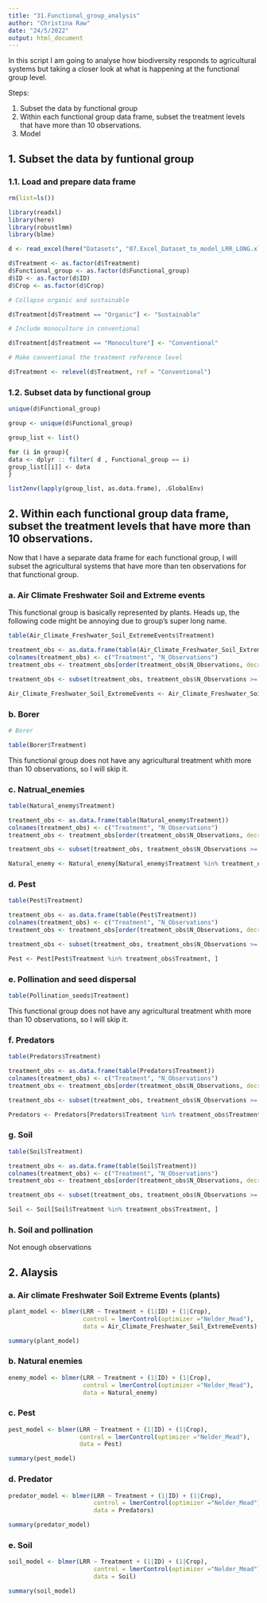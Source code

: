 ```yaml
---
title: "31.Functional_group_analysis"
author: "Christina Raw"
date: "24/5/2022"
output: html_document
---
```


In this script I am going to analyse how biodiversity responds to agricultural systems but taking a closer look at what is happening at the functional group level. 

Steps:

1. Subset the data by functional group
2. Within each functional group data frame, subset the treatment levels that have more than 10 observations.
3. Model

## 1. Subset the data by funtional group

### 1.1. Load and prepare data frame

```r

rm(list=ls())

library(readxl)
library(here)
library(robustlmm)
library(blme)

d <- read_excel(here("Datasets", "07.Excel_Dataset_to_model_LRR_LONG.xlsx"))

d$Treatment <- as.factor(d$Treatment)
d$Functional_group <- as.factor(d$Functional_group)
d$ID <- as.factor(d$ID)
d$Crop <- as.factor(d$Crop)

# Collapse organic and sustainable

d$Treatment[d$Treatment == "Organic"] <- "Sustainable"

# Include monoculture in conventional 

d$Treatment[d$Treatment == "Monoculture"] <- "Conventional"

# Make conventional the treatment reference level

d$Treatment <- relevel(d$Treatment, ref = "Conventional")

```

### 1.2. Subset data by functional group

```r

unique(d$Functional_group)

group <- unique(d$Functional_group)

group_list <- list() 

for (i in group){
data <- dplyr :: filter( d , Functional_group == i)
group_list[[i]] <- data
}

list2env(lapply(group_list, as.data.frame), .GlobalEnv)

```

## 2. Within each functional group data frame, subset the treatment levels that have more than 10 observations.

Now that I have a separate data frame for each functional group, I will subset the agricultural systems that have more than ten observations for that functional group. 

### a. Air Climate Freshwater Soil and Extreme events

This functional group is basically represented by plants. Heads up, the following code might be annoying due to group's super long name.

```r
table(Air_Climate_Freshwater_Soil_ExtremeEvents$Treatment)

treatment_obs <- as.data.frame(table(Air_Climate_Freshwater_Soil_ExtremeEvents$Treatment))
colnames(treatment_obs) <- c("Treatment", "N_Observations")
treatment_obs <- treatment_obs[order(treatment_obs$N_Observations, decreasing = TRUE),]

treatment_obs <- subset(treatment_obs, treatment_obs$N_Observations >= 10)

Air_Climate_Freshwater_Soil_ExtremeEvents <- Air_Climate_Freshwater_Soil_ExtremeEvents[Air_Climate_Freshwater_Soil_ExtremeEvents$Treatment %in% treatment_obs$Treatment, ]
```

### b. Borer

```r
# Borer

table(Borer$Treatment)

```
This functional group does not have any agricultural treatment whith more than 10 observations, so I will skip it. 

### c. Natrual_enemies

```r
table(Natural_enemy$Treatment)

treatment_obs <- as.data.frame(table(Natural_enemy$Treatment))
colnames(treatment_obs) <- c("Treatment", "N_Observations")
treatment_obs <- treatment_obs[order(treatment_obs$N_Observations, decreasing = TRUE),]

treatment_obs <- subset(treatment_obs, treatment_obs$N_Observations >= 10)

Natural_enemy <- Natural_enemy[Natural_enemy$Treatment %in% treatment_obs$Treatment, ]
```

### d. Pest

```r
table(Pest$Treatment)

treatment_obs <- as.data.frame(table(Pest$Treatment))
colnames(treatment_obs) <- c("Treatment", "N_Observations")
treatment_obs <- treatment_obs[order(treatment_obs$N_Observations, decreasing = TRUE),]

treatment_obs <- subset(treatment_obs, treatment_obs$N_Observations >= 10)

Pest <- Pest[Pest$Treatment %in% treatment_obs$Treatment, ]

```


### e. Pollination and seed dispersal

```r
table(Pollination_seeds$Treatment)
```

This functional group does not have any agricultural treatment whith more than 10 observations, so I will skip it. 

### f. Predators 

```r

table(Predators$Treatment)

treatment_obs <- as.data.frame(table(Predators$Treatment))
colnames(treatment_obs) <- c("Treatment", "N_Observations")
treatment_obs <- treatment_obs[order(treatment_obs$N_Observations, decreasing = TRUE),]

treatment_obs <- subset(treatment_obs, treatment_obs$N_Observations >= 10)

Predators <- Predators[Predators$Treatment %in% treatment_obs$Treatment, ]

```


### g. Soil

```r
table(Soil$Treatment)

treatment_obs <- as.data.frame(table(Soil$Treatment))
colnames(treatment_obs) <- c("Treatment", "N_Observations")
treatment_obs <- treatment_obs[order(treatment_obs$N_Observations, decreasing = TRUE),]

treatment_obs <- subset(treatment_obs, treatment_obs$N_Observations >= 10)

Soil <- Soil[Soil$Treatment %in% treatment_obs$Treatment, ]
```


### h. Soil and pollination

Not enough observations

## 2. Alaysis

### a. Air climate Freshwater Soil Extreme Events (plants)

```r

plant_model <- blmer(LRR ~ Treatment + (1|ID) + (1|Crop), 
                     control = lmerControl(optimizer ="Nelder_Mead"), 
                     data = Air_Climate_Freshwater_Soil_ExtremeEvents)

summary(plant_model)

```

### b. Natural enemies 

```r

enemy_model <- blmer(LRR ~ Treatment + (1|ID) + (1|Crop), 
                     control = lmerControl(optimizer ="Nelder_Mead"), 
                     data = Natural_enemy)


```
### c. Pest 

```r

pest_model <- blmer(LRR ~ Treatment + (1|ID) + (1|Crop), 
                    control = lmerControl(optimizer ="Nelder_Mead"), 
                    data = Pest)

summary(pest_model)

```

### d. Predator 

```r

predator_model <- blmer(LRR ~ Treatment + (1|ID) + (1|Crop), 
                        control = lmerControl(optimizer ="Nelder_Mead"), 
                        data = Predators)

summary(predator_model)

```

### e. Soil 

```r

soil_model <- blmer(LRR ~ Treatment + (1|ID) + (1|Crop), 
                        control = lmerControl(optimizer ="Nelder_Mead"), 
                        data = Soil)

summary(soil_model)

```

